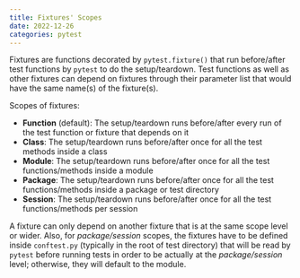 ```yaml
---
title: Fixtures' Scopes
date: 2022-12-26
categories: pytest
---
```

Fixtures are functions decorated by `pytest.fixture()` that run before/after test functions by `pytest` to do
the setup/teardown. Test functions as well as other fixtures can depend on
fixtures through their parameter list that would have the same name(s) of the
fixture(s). 

Scopes of fixtures:

- **Function** (default): The setup/teardown runs before/after every run of the
  test function or fixture that depends on it
- **Class**: The setup/teardown runs before/after once for all the test methods
  inside a class
- **Module**: The setup/teardown runs before/after once for all the test functions/methods
  inside a module
- **Package**: The setup/teardown runs before/after once for all the test
  functions/methods inside a package or test directory
- **Session**: The setup/teardown runs before/after once for all the test
  functions/methods per session

A fixture can only depend on another fixture that is at the same
scope level or wider. Also, for *package/session* scopes, the fixtures have to
be defined inside `conftest.py` (typically in the root of test directory) that will be read by `pytest` before running
tests in order to be actually at the *package/session* level; otherwise, they
will default to the module.
